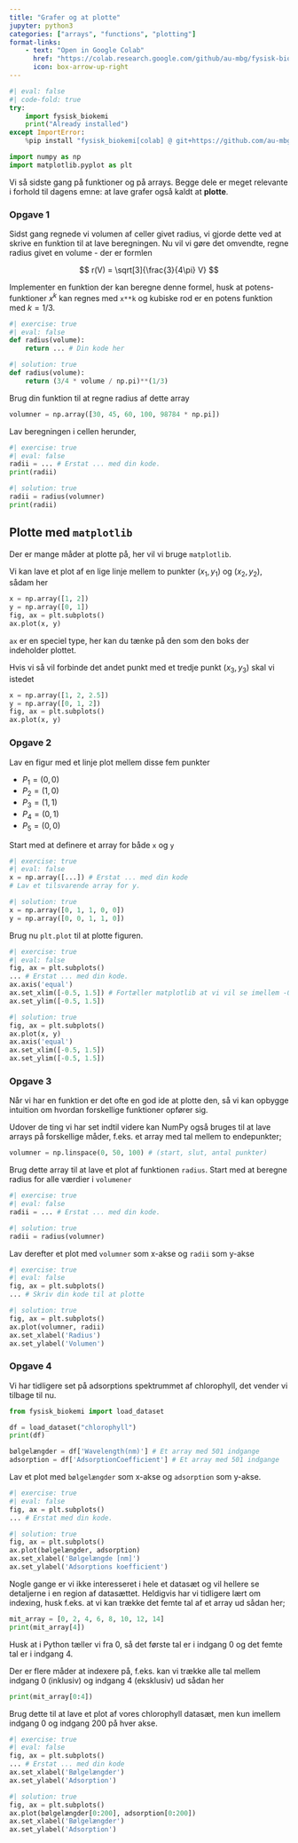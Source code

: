 ```yaml
---
title: "Grafer og at plotte"
jupyter: python3
categories: ["arrays", "functions", "plotting"]
format-links:
    - text: "Open in Google Colab"
      href: "https://colab.research.google.com/github/au-mbg/fysisk-biokemi/blob/built-notebooks/built_notebooks/student/notebook_4.ipynb"
      icon: box-arrow-up-right
---
```


``` python
#| eval: false
#| code-fold: true
try:
    import fysisk_biokemi
    print("Already installed")
except ImportError:
    %pip install "fysisk_biokemi[colab] @ git+https://github.com/au-mbg/fysisk-biokemi.git"
```

```python
import numpy as np
import matplotlib.pyplot as plt
```

Vi så sidste gang på funktioner og på arrays. Begge dele er meget relevante 
i forhold til dagens emne: at lave grafer også kaldt at **plotte**. 

### Opgave 1

Sidst gang regnede vi volumen af celler givet radius, vi gjorde dette ved at 
skrive en funktion til at lave beregningen. Nu vil vi gøre det omvendte, regne 
radius givet en volume - der er formlen

$$
r(V) = \sqrt[3]{\frac{3}{4\pi} V}
$$

Implementer en funktion der kan beregne denne formel, husk at potens-funktioner $x^k$ kan 
regnes med `x**k` og kubiske rod er en potens funktion med $k=1/3$.

```python
#| exercise: true
#| eval: false
def radius(volume):
    return ... # Din kode her
```

```python
#| solution: true
def radius(volume):
    return (3/4 * volume / np.pi)**(1/3)
```


Brug din funktion til at regne radius af dette array 

```python
volumner = np.array([30, 45, 60, 100, 98784 * np.pi])
```

Lav beregningen i cellen herunder,

```python
#| exercise: true
#| eval: false
radii = ... # Erstat ... med din kode.
print(radii)
```

```python
#| solution: true
radii = radius(volumner)
print(radii)
```

## Plotte med `matplotlib`

Der er mange måder at plotte på, her vil vi bruge `matplotlib`.

Vi kan lave et plot af en lige linje mellem to punkter $(x_1, y_1)$ og $(x_2, y_2)$,
sådam her

```python
x = np.array([1, 2])
y = np.array([0, 1])
fig, ax = plt.subplots()
ax.plot(x, y)
```

::: {.callout-note}

`ax` er en speciel type, her kan du tænke på den som den boks der indeholder plottet. 

::: 

Hvis vi så vil forbinde det andet punkt med et tredje punkt $(x_3, y_3)$ skal vi istedet 

```python
x = np.array([1, 2, 2.5])
y = np.array([0, 1, 2])
fig, ax = plt.subplots()
ax.plot(x, y)
```

### Opgave 2

Lav en figur med et linje plot mellem disse fem punkter

- $P_1 = (0, 0)$
- $P_2 = (1, 0)$
- $P_3 = (1, 1)$
- $P_4 = (0, 1)$
- $P_5 = (0, 0)$

Start med at definere et array for både `x` og `y`

```python
#| exercise: true
#| eval: false
x = np.array([...]) # Erstat ... med din kode
# Lav et tilsvarende array for y.
```

```python
#| solution: true
x = np.array([0, 1, 1, 0, 0])
y = np.array([0, 0, 1, 1, 0])
```
Brug nu `plt.plot` til at plotte figuren. 

```python
#| exercise: true
#| eval: false
fig, ax = plt.subplots()
... # Erstat ... med din kode.
ax.axis('equal')
ax.set_xlim([-0.5, 1.5]) # Fortæller matplotlib at vi vil se imellem -0.5 og 1.5 på x-aksen
ax.set_ylim([-0.5, 1.5])
```

```python
#| solution: true
fig, ax = plt.subplots()
ax.plot(x, y)
ax.axis('equal')
ax.set_xlim([-0.5, 1.5])
ax.set_ylim([-0.5, 1.5])
```
### Opgave 3

Når vi har en funktion er det ofte en god ide at plotte den, så vi kan opbygge intuition om 
hvordan forskellige funktioner opfører sig. 

Udover de ting vi har set indtil videre kan NumPy også bruges til at lave arrays 
på forskellige måder, f.eks. et array med tal mellem to endepunkter; 

```python
volumner = np.linspace(0, 50, 100) # (start, slut, antal punkter)
```
Brug dette array til at lave et plot af funktionen `radius`. Start 
med at beregne radius for alle værdier i `volumener`

```python
#| exercise: true
#| eval: false
radii = ... # Erstat ... med din kode.
```

```python
#| solution: true
radii = radius(volumner)
```
Lav derefter et plot med `volumner` som x-akse og `radii` som y-akse

```python
#| exercise: true
#| eval: false
fig, ax = plt.subplots()
... # Skriv din kode til at plotte
```

```python
#| solution: true
fig, ax = plt.subplots()
ax.plot(volumner, radii)
ax.set_xlabel('Radius')
ax.set_ylabel('Volumen')
```

### Opgave 4

Vi har tidligere set på adsorptions spektrummet af chlorophyll, det vender vi tilbage til nu. 

```python
from fysisk_biokemi import load_dataset

df = load_dataset("chlorophyll")
print(df)

bølgelængder = df['Wavelength(nm)'] # Et array med 501 indgange
adsorption = df['AdsorptionCoefficient'] # Et array med 501 indgange
```

Lav et plot med `bølgelængder` som x-akse og `adsorption` som y-akse. 

```python
#| exercise: true
#| eval: false
fig, ax = plt.subplots()
... # Erstat med din kode.
```

```python
#| solution: true
fig, ax = plt.subplots()
ax.plot(bølgelængder, adsorption)
ax.set_xlabel('Bølgelængde [nm]')
ax.set_ylabel('Adsorptions koefficient')
```

Nogle gange er vi ikke interesseret i hele et datasæt og vil hellere se detaljerne 
i en region af datasættet. Heldigvis har vi tidligere lært om indexing, husk 
f.eks. at vi kan trække det femte tal af et array ud sådan her; 

```python
mit_array = [0, 2, 4, 6, 8, 10, 12, 14]
print(mit_array[4])
```

::: {.callout-note}
Husk at i Python tæller vi fra 0, så det første tal er i indgang 0 og det femte tal er i indgang 4. 
::: 

Der er flere måder at indexere på, f.eks. kan vi trække alle tal mellem indgang 0 (inklusiv) og indgang 4 (eksklusiv) ud sådan her
```python
print(mit_array[0:4])
```

Brug dette til at lave et plot af vores chlorophyll datasæt, men kun imellem indgang 0 og indgang 200
på hver akse. 

```python
#| exercise: true
#| eval: false
fig, ax = plt.subplots()
... # Erstat ... med din kode
ax.set_xlabel('Bølgelængder')
ax.set_ylabel('Adsorption')
```

```python
#| solution: true
fig, ax = plt.subplots()
ax.plot(bølgelængder[0:200], adsorption[0:200])
ax.set_xlabel('Bølgelængder')
ax.set_ylabel('Adsorption')
```









